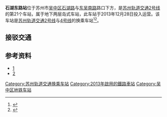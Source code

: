{{NoteTA|G1=Railway}}
{{Infobox station
|name = 石湖东路
|eng_name = Shihudonglu
|former = 石湖路站（工程名）<ref>{{cite news|url=https://js.qq.com/a/20150403/013780.htm|title=苏州轨道交通4号线及支线站名方案基本确定|publisher=大苏网|date=2015-04-03|accessdate=2019-10-04|archive-date=2019-12-24|archive-url=https://web.archive.org/web/20191224131432/https://js.qq.com/a/20150403/013780.htm|dead-url=no}}</ref>
|linecolour = {{苏州轨道交通颜色|2|s}}
|linecolour2 = {{苏州轨道交通颜色|4|s}}
|image = 石湖东路地铁站 02.jpg
|caption = 
|code = 
|country = {{PRC}}
|borough = [[江苏省|江苏省]][[苏州市|苏州市]][[吴中区|吴中区]][[城南街道_(苏州市)|城南街道]]
|address = 石湖东路东吴南路口
|coordinates = {{coord|31.254901|N|120.625249|E|display=inline,title}}
|colour = 
|structure = 地下车站
|interchange = 站厅换乘
|hall = 地下站厅
|line = {{苏州轨道交通路线名|2|full}}<br>{{苏州轨道交通路线名|4|full}}
|opened = {{苏州轨道交通路线名|2|short}}：2013年12月28日<br>{{苏州轨道交通路线名|4|short}}：2017年4月15日
|platform = 各1个[[岛式站台|岛式站台]]
|exits = 6
|first = 
{{苏州轨道交通路线名|2|short}}
: [[骑河站|骑河]]方向：05:41
: [[桑田岛站|桑田岛]]方向：06:16
{{苏州轨道交通路线名|4|short}}
: [[龙道浜站|龙道浜]]方向：06:03
: [[同里站|同里]]方向：06:03
|last = 
{{苏州轨道交通路线名|2|short}}
: 周一至四骑河方向：22:56
: 周五至日骑河方向：23:14
: 周一至四桑田岛方向：23:14
: 周五至日桑田岛方向：23:54
{{苏州轨道交通路线名|4|short}}
: 周一至四龙道浜方向：22:50
: 周五至日龙道浜方向：23:27
: 周一至四同里方向：22:59
: 周五至日同里方向：23:53
|adjacent = 
{{Adjacent stations|system=SZRT
|line1=2|left1=新家桥|right1=宝带桥南
|line2=4|left2=宝带路|right2=红庄
}}
|route_map=
}}
'''石湖东路站'''位于苏州市[[吴中区|吴中区]][[石湖路|石湖路]]与[[东吴路|东吴南路]]路口下方，是[[苏州轨道交通2号线|苏州轨道交通2号线]]的第21个车站，属于地下两层岛式车站，此车站于2013年12月28日投入运营。该车站是[[苏州轨道交通2号线|苏州轨道交通2号线]]与[[苏州轨道交通4号线|4号线]]的换乘车站<ref>{{Cite book|title=让美梦飞翔|last=春晓著|first=|publisher=北京：[[中国文联出版社|中国文联出版社]]|year=2015.10|isbn=978-7-5190-0244-2|location=|pages=80-81}}</ref><ref>{{Cite book|title=城市立体化发展与轨道交通|last=刘皆谊著|first=|publisher=南京：[[东南大学出版社|东南大学出版社]]|year=2012.01|isbn=978-7-5641-3007-7|location=|pages=168-169}}</ref>。

==接驳交通==
{{苏州公交线路简单列表|station=石湖东路（近1、2出口）|夜1|夜6|1|3|5|55支|57|58|59|62|325|503|522|553}}
{{苏州公交线路简单列表|station=花园街（近2、3出口）|夜6|57|612}}
{{苏州公交线路简单列表|station=吴中商城（近5、6出口）|夜1|1|3|5|55|55高峰|58|59|62|325|503|522|553}}

==参考资料==
*[https://web.archive.org/web/20131203013110/http://news.163.com/13/1119/03/9E10UELO00014Q4P.html]
*[http://js.people.com.cn/html/2013/03/05/211628.html] {{Wayback|url=http://js.people.com.cn/html/2013/03/05/211628.html |date=20150101144513 }}

{{Szmetro-stub}}
{{苏州轨道交通2号线车站}}
{{苏州轨道交通4号线车站}}

[[Category:苏州轨道交通换乘车站|Category:苏州轨道交通换乘车站]]
[[Category:2013年啟用的鐵路車站|Category:2013年啟用的鐵路車站]]
[[Category:吴中区地铁车站|Category:吴中区地铁车站]]